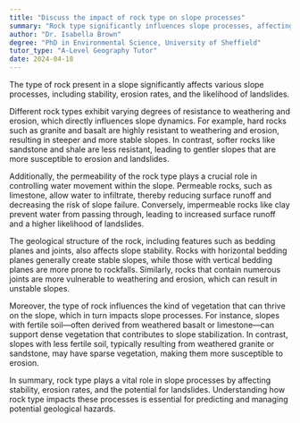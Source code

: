 ```yaml
---
title: "Discuss the impact of rock type on slope processes"
summary: "Rock type significantly influences slope processes, affecting factors like stability, erosion rates, and the occurrence of landslides."
author: "Dr. Isabella Brown"
degree: "PhD in Environmental Science, University of Sheffield"
tutor_type: "A-Level Geography Tutor"
date: 2024-04-18
---
```


The type of rock present in a slope significantly affects various slope processes, including stability, erosion rates, and the likelihood of landslides.

Different rock types exhibit varying degrees of resistance to weathering and erosion, which directly influences slope dynamics. For example, hard rocks such as granite and basalt are highly resistant to weathering and erosion, resulting in steeper and more stable slopes. In contrast, softer rocks like sandstone and shale are less resistant, leading to gentler slopes that are more susceptible to erosion and landslides.

Additionally, the permeability of the rock type plays a crucial role in controlling water movement within the slope. Permeable rocks, such as limestone, allow water to infiltrate, thereby reducing surface runoff and decreasing the risk of slope failure. Conversely, impermeable rocks like clay prevent water from passing through, leading to increased surface runoff and a higher likelihood of landslides.

The geological structure of the rock, including features such as bedding planes and joints, also affects slope stability. Rocks with horizontal bedding planes generally create stable slopes, while those with vertical bedding planes are more prone to rockfalls. Similarly, rocks that contain numerous joints are more vulnerable to weathering and erosion, which can result in unstable slopes.

Moreover, the type of rock influences the kind of vegetation that can thrive on the slope, which in turn impacts slope processes. For instance, slopes with fertile soil—often derived from weathered basalt or limestone—can support dense vegetation that contributes to slope stabilization. In contrast, slopes with less fertile soil, typically resulting from weathered granite or sandstone, may have sparse vegetation, making them more susceptible to erosion.

In summary, rock type plays a vital role in slope processes by affecting stability, erosion rates, and the potential for landslides. Understanding how rock type impacts these processes is essential for predicting and managing potential geological hazards.
    